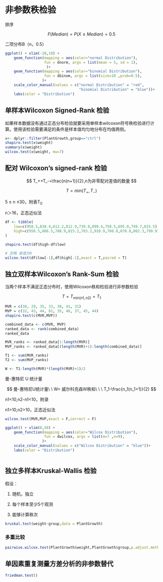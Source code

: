 # 非参数秩检验

排序

$$
F(Median)=P(X\le Median)=0.5
$$

二项分布B（n，0.5）

```r
ggplot() + xlim(-10,10) +
    geom_function(mapping = aes(color="normal Distribution"),
                  fun = dnorm, args = list(mean = 5, sd = 1),
                   )+
    geom_function(mapping = aes(color="binomial Distribution"),
                  fun = dbinom, args = list(size=10 ,prob=0.5), 
                 )+
    scale_color_manual(values = c("normal Distribution" = "red",
                                  "binomial Distribution" = "blue"))+
    labs(color = "Distribution")
```

## 单样本Wilcoxon Signed-Rank 检验

如果样本数据没有通过正态分布检验就要采用单样本wilcoxon符号秩检验进行计算。使用该检验需要满足的条件是样本值均匀地分布在均值两侧。

```r
x<- dplyr::filter(PlantGrowth,group=="ctrl")
shapiro.test(x$weight)
summary(x$weight)
wilcox.test(x$weight, mu=7) 
```

## 配对 Wilcoxon's signed-rank 检验

$$
T_++T_-=\frac{n(n+1)}{2},n为非零配对差值的数量
$$

$$
T=min{(T_+,T_-)}
$$

5 ≤ n ≤30，附表T~0~

n＞16，正态近似法

```r

df <- tibble(
    low=c(958.5,838.4,612.2,812.9,739.0,899.4,758.5,695.0,749.7,815.5),
    high=c(958.5,866.5,788.9,815.2,783.2,910.9,760.8,870.8,862.3,799.9),
)

shapiro.test(df$high-df$low)

# 忽略 差值为0
wilcox.test(df$low[-1],df$high[-1],exact = T,paired = T)
```

## 独立双样本Wilcoxon's Rank-Sum 检验

当两个样本不满足正态分布时，使用Wilcoxon秩和检验进行非参数检验

$$
T=T_{min(n1,n2)}=T_1
$$

```r
MVR = c(38, 29, 35, 33, 38, 41, 31)
MVP = c(32, 43, 44, 81, 35, 46, 37, 45, 44)
shapiro.test(c(MVR,MVP))

combined_data <- c(MVR, MVP)
ranked_data <- rank(combined_data)
ranked_data 

MVR_ranks <- ranked_data[1:length(MVR)]
MVP_ranks <- ranked_data[(length(MVR)+1):length(combined_data)]

T1 <- sum(MVR_ranks)
T2 <- sum(MVP_ranks)

W <- T1-length(MVR)*(length(MVR)+1)/2
```

曼-惠特尼 U 统计量

$$
曼-惠特尼U统计量\ \ W= 威尔科克森W秩和\  \ \  T_1-\frac{n_1(n_1+1)}{2}
$$

n1\<10,n2-n1\<10，附录

n1\>10,n2\>10，正态近似法

```r
wilcox.test(MVR,MVP,exact = F,correct = F)
```

```r


ggplot() + xlim(0,50) +
    geom_function(mapping = aes(color="Wilcox Distribution"),
                  fun = dwilcox, args = list(m=7 ,n=9), 
                 )+
    scale_color_manual(values = c("Wilcox Distribution" = "blue"))+
    labs(color = "Distribution")



```

## 独立多样本Kruskal-Wallis 检验

假设：

1.  随机，独立

2.  每个样本至少5个观测

3.  能够计算秩次

```r
kruskal.test(weight~group,data = PlantGrowth)
```

### 多重比较

```r
pairwise.wilcox.test(PlantGrowth$weight,PlantGrowth$group,p.adjust.method = "fdr",exact=F)
```

## 单因素重复测量方差分析的非参数替代

```r
friedman.test()
```
